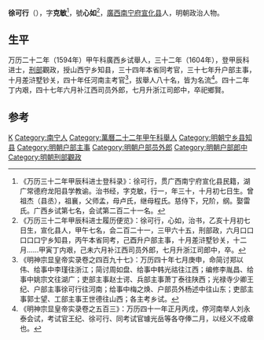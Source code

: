'''徐可行'''（{{bd|？||1619年|catIdx=}}），字'''克敏'''<ref>《万历三十二年甲辰科进士登科录》：徐可行，贯广西南宁府宣化县民籍，湖广常德府龙阳县学教谕。治书经，字克敏，行一，年三十，十月初七日生。曾祖杰（县丞），祖襄，父师孟，母卢氏，继母程氏。慈侍下，兄阶，纲。娶雷氏。广西乡试第七名，会试第二百二十一名。</ref>，號'''心如'''<ref>《万历三十二年甲辰科进士履历便览》：徐可行，心如，治书，乙亥十月初七日生，宣化县人，甲午七名，会二百二十一，三甲六十五，刑部政，六月口口口口口宁乡知县，丙午本省同考，己酉升户部主事，十月差浒墅钞关，十二月……甲寅丁内艰，己未六月补江西司员外郎，七月升浙江司郎中，卒。</ref>，[[廣西|廣西]][[南宁府|南宁府]][[宣化县|宣化县]]人，明朝政治人物。

== 生平 ==
万历二十二年（1594年）甲午科廣西乡试舉人，三十二年（1604年），登甲辰科进士，[[刑部|刑部]]觀政，授山西宁乡知县，三十四年本省同考官，三十七年升户部主事，十月差浒墅钞关，四十年任河南主考官<ref>《明神宗显皇帝实录卷之四百九十七》：万历四十年七月庚申，命简讨郑以伟、给事中李瑾往浙江；简讨周如盘、给事中韩光祜往江西；编修李胤昌、给事中姚宗文往湖广；吏部主事赵士谔、兵部主事萧丁泰往陕西；光禄寺少卿王纪、户部主事徐可行往河南；给事中梅之焕、户部员外杨述中往山东；吏部主事郭士望、工部主事王世德往山西；各主考乡试。</ref>，拔舉人八十名，皆为名流<ref>《明神宗显皇帝实录卷之五百三》：万历四十一年正月丙戌，停河南举人刘永泰会试，考试官王纪、徐可行、同考试官璩光岳等各夺俸二月，以经义不成章也。</ref>。四十二年丁内艰，四十七年六月补江西司员外郎，七月升浙江司郎中，卒祀鄉賢。

==参考==
{{reflist}}

{{萬曆三十二年甲辰科殿試金榜}}

{{Authority control}}

{{DEFAULTSORT:}}
[[Category:徐姓|K]]
[[Category:南宁人|Category:南宁人]]
[[Category:萬曆二十二年甲午科舉人|Category:萬曆二十二年甲午科舉人]]
[[Category:明朝宁乡县知县|Category:明朝宁乡县知县]]
[[Category:明朝户部主事|Category:明朝户部主事]]
[[Category:明朝户部员外郎|Category:明朝户部员外郎]]
[[Category:明朝户部郎中|Category:明朝户部郎中]]
[[Category:明朝刑部觀政|Category:明朝刑部觀政]]


{{明朝人物小作品}}